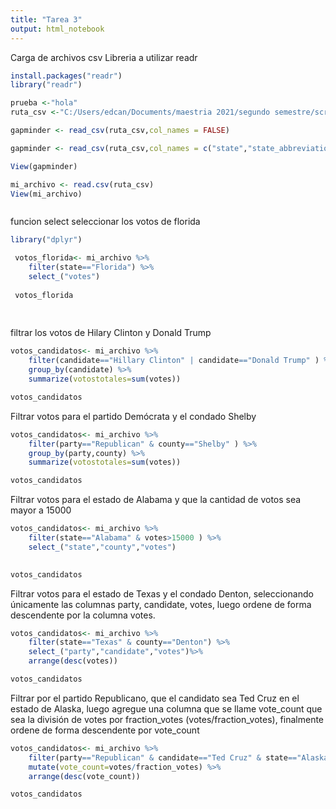 ---
title: "Tarea 3"
output: html_notebook
---

Carga de archivos csv
Libreria a utilizar readr
```{r}
install.packages("readr")
library("readr")

```


```{r}
prueba <-"hola"
ruta_csv <-"C:/Users/edcan/Documents/maestria 2021/segundo semestre/scripting/primary_results.csv"

gapminder <- read_csv(ruta_csv,col_names = FALSE)

gapminder <- read_csv(ruta_csv,col_names = c("state","state_abbreviation",	"county","fips","party","candidate","votes","fraction_votes"))

View(gapminder)

mi_archivo <- read.csv(ruta_csv)
View(mi_archivo)



```


funcion select seleccionar los votos de florida
```{r}

library("dplyr")

 votos_florida<- mi_archivo %>%
    filter(state=="Florida") %>%
    select_("votes")
 
 votos_florida
 
 

```
filtrar los votos de Hilary Clinton y Donald Trump

```{r}


votos_candidatos<- mi_archivo %>%
    filter(candidate=="Hillary Clinton" | candidate=="Donald Trump" ) %>%
    group_by(candidate) %>%
    summarize(votostotales=sum(votes))

votos_candidatos

```

Filtrar votos para el partido Demócrata y el condado Shelby
```{r}
votos_candidatos<- mi_archivo %>%
    filter(party=="Republican" & county=="Shelby" ) %>%
    group_by(party,county) %>%
    summarize(votostotales=sum(votes))

votos_candidatos

```
Filtrar votos para el estado de Alabama y que la cantidad de votos sea mayor a
15000
```{r}
votos_candidatos<- mi_archivo %>%
    filter(state=="Alabama" & votes>15000 ) %>%
    select_("state","county","votes")
    

votos_candidatos

```
Filtrar votos para el estado de Texas y el condado Denton, seleccionando
únicamente las columnas party, candidate, votes, luego ordene de forma
descendente por la columna votes.

```{r}
votos_candidatos<- mi_archivo %>%
    filter(state=="Texas" & county=="Denton") %>%
    select_("party","candidate","votes")%>%
    arrange(desc(votes))

votos_candidatos

```
Filtrar por el partido Republicano, que el candidato sea Ted Cruz en el estado de
Alaska, luego agregue una columna que se llame vote_count que sea la división de
votes por fraction_votes (votes/fraction_votes), finalmente ordene de forma
descendente por vote_count


```{r}

votos_candidatos<- mi_archivo %>%
    filter(party=="Republican" & candidate=="Ted Cruz" & state=="Alaska") %>%
    mutate(vote_count=votes/fraction_votes) %>%
    arrange(desc(vote_count))

votos_candidatos
```

